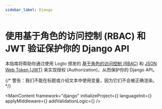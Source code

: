 ```yaml
---
sidebar_label: Django
---
```




# 使用基于角色的访问控制 (RBAC) 和 JWT 验证保护你的 Django API

本指南将帮助你通过使用 Logto 颁发的 [基于角色的访问控制 (RBAC)](/authorization/role-based-access-control) 和 [JSON Web Token (JWT)](https://auth.wiki/jwt) 来实现授权 (Authorization)，从而保护你的 Django API。

{/* 警告：我们不能在标题或介绍文本中使用变量，因为它们不会被正确渲染。 */}

<MainContent
  framework="django"
  initializeProject={<InitProject />}
  languageInit={<Init />}
  applyMiddleware={<ApplyMiddleware />}
  addValidationLogic={<AddValidationLogic framework="django" />}
/>
